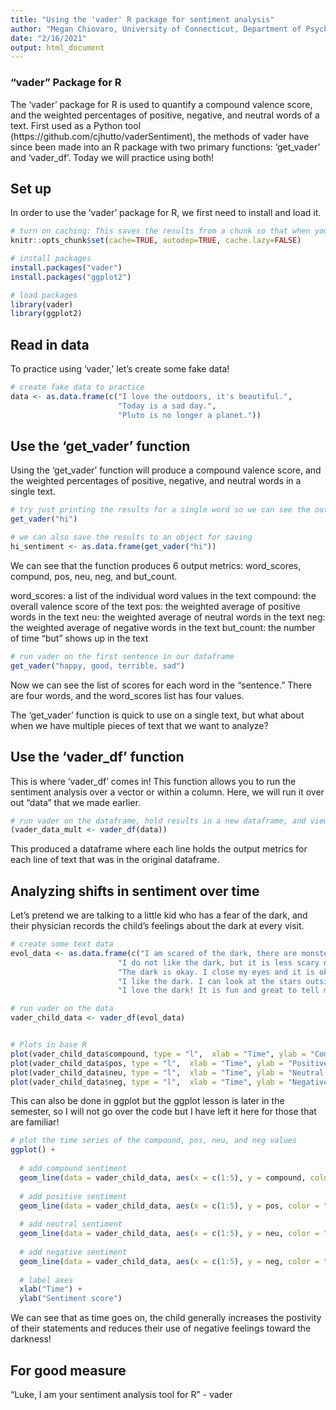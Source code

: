 ```yaml
---
title: "Using the 'vader' R package for sentiment analysis"
author: "Megan Chiovaro, University of Connecticut, Department of Psychological Sciences, Center for the Ecological Study of Perception and Action"
date: "2/16/2021"
output: html_document
---
```


### "vader" Package for R

The 'vader' package for R is used to quantify a compound valence score, and the weighted percentages of positive, negative, and neutral words of a text. First used as a Python tool (https://github.com/cjhutto/vaderSentiment), the methods of vader have since been made into an R package with two primary functions: 'get_vader' and 'vader_df'. Today we will practice using both!

## Set up

In order to use the 'vader' package for R, we first need to install and load it.

```r

# turn on caching: This saves the results from a chunk so that when you knit, it does not re-run the code chunk permitting all lines of code have remained the same. This saves on computation time!
knitr::opts_chunk$set(cache=TRUE, autodep=TRUE, cache.lazy=FALSE)

# install packages
install.packages("vader")
install.packages("ggplot2")

# load packages
library(vader)
library(ggplot2)

```

## Read in data

To practice using 'vader,' let's create some fake data!

```r

# create fake data to practice
data <- as.data.frame(c("I love the outdoors, it's beautiful.", 
                        "Today is a sad day.", 
                        "Pluto is no longer a planet."))

```

## Use the 'get_vader' function 

Using the 'get_vader' function will produce a compound valence score, and the weighted percentages of positive, negative, and neutral words in a single text.

```r

# try just printing the results for a single word so we can see the output
get_vader("hi")

# we can also save the results to an object for saving
hi_sentiment <- as.data.frame(get_vader("hi"))

```

We can see that the function produces 6 output metrics: word_scores, compund, pos, neu, neg, and but_count.

word_scores: a list of the individual word values in the text
compound: the overall valence score of the text
pos: the weighted average of positive words in the text
neu: the weighted average of neutral words in the text
neg: the weighted average of negative words in the text
but_count: the number of time "but" shows up in the text

```r

# run vader on the first sentence in our dataframe
get_vader("happy, good, terrible, sad")

```

Now we can see the list of scores for each word in the "sentence." There are four words, and the word_scores list has four values. 

The 'get_vader' function is quick to use on a single text, but what about when we have multiple pieces of text that we want to analyze?

## Use the 'vader_df' function 

This is where 'vader_df' comes in! This function allows you to run the sentiment analysis over a vector or within a column. Here, we will run it over out "data" that we made earlier.

```r

# run vader on the dataframe, hold results in a new dataframe, and view results
(vader_data_mult <- vader_df(data))

```

This produced a dataframe where each line holds the output metrics for each line of text that was in the original dataframe.

## Analyzing shifts in sentiment over time

Let's pretend we are talking to a little kid who has a fear of the dark, and their physician records the child's feelings about the dark at every visit.

```r

# create some text data
evol_data <- as.data.frame(c("I am scared of the dark, there are monsters under the bed that are very bad. I hate them. They make me feel in danger.", 
                        "I do not like the dark, but it is less scary now.", 
                        "The dark is okay. I close my eyes and it is okay.",
                        "I like the dark. I can look at the stars outside.",
                        "I love the dark! It is fun and great to tell mystery stories!")) 

# run vader on the data
vader_child_data <- vader_df(evol_data)


# Plots in base R
plot(vader_child_data$compound, type = "l",  xlab = "Time", ylab = "Compound Sentiment")
plot(vader_child_data$pos, type = "l",  xlab = "Time", ylab = "Positive Sentiment")
plot(vader_child_data$neu, type = "l",  xlab = "Time", ylab = "Neutral Sentiment")
plot(vader_child_data$neg, type = "l",  xlab = "Time", ylab = "Negative Sentiment")

```

This can also be done in ggplot but the ggplot lesson is later in the semester, so I will not go over the code but I have left it here for those that are familiar!

```r

# plot the time series of the compound, pos, neu, and neg values
ggplot() +
  
  # add compound sentiment
  geom_line(data = vader_child_data, aes(x = c(1:5), y = compound, color = "compound")) +
  
  # add positive sentiment
  geom_line(data = vader_child_data, aes(x = c(1:5), y = pos, color = "positive")) +
  
  # add neutral sentiment
  geom_line(data = vader_child_data, aes(x = c(1:5), y = neu, color = "neutral")) +
  
  # add negative sentiment
  geom_line(data = vader_child_data, aes(x = c(1:5), y = neg, color = "negative")) +
  
  # label axes
  xlab("Time") +
  ylab("Sentiment score")

```

We can see that as time goes on, the child generally increases the postivity of their statements and reduces their use of negative feelings toward the darkness!

## For good measure

"Luke, I am your sentiment analysis tool for R" - vader